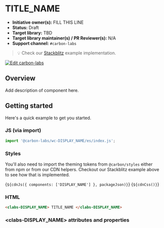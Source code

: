 
<Meta of={PASCAL_CASEStories} />

# TITLE_NAME

- **Initiative owner(s):** FILL THIS LINE
- **Status:** Draft
- **Target library:** TBD
- **Target library maintainer(s) / PR Reviewer(s):** N/A
- **Support channel:** `#carbon-labs`

> 💡 Check our
> [Stackblitz](https://stackblitz.com/github/carbon-design-system/carbon-labs/tree/main/examples/web-components/DISPLAY_NAME)
> example implementation.

[![Edit carbon-labs](https://developer.stackblitz.com/img/open_in_stackblitz.svg)](https://stackblitz.com/github/carbon-design-system/carbon-labs/tree/main/examples/web-components/DISPLAY_NAME)

## Overview

Add description of component here.

## Getting started

Here's a quick example to get you started.

### JS (via import)

```javascript
import '@carbon-labs/wc-DISPLAY_NAME/es/index.js';
```

### Styles

You'll also need to import the theming tokens from `@carbon/styles` either from
npm or from our CDN helpers. Checkout our Stackblitz example above to see how
that is implemented.

<Markdown>{`${cdnJs({ components: ['DISPLAY_NAME'] }, packageJson)}`}</Markdown>
<Markdown>{`${cdnCss()}`}</Markdown>

### HTML

```html
<clabs-DISPLAY_NAME> TITLE_NAME </clabs-DISPLAY_NAME>
```

### &lt;clabs-DISPLAY_NAME&gt; attributes and properties

<ArgTypes of="clabs-DISPLAY_NAME" />
